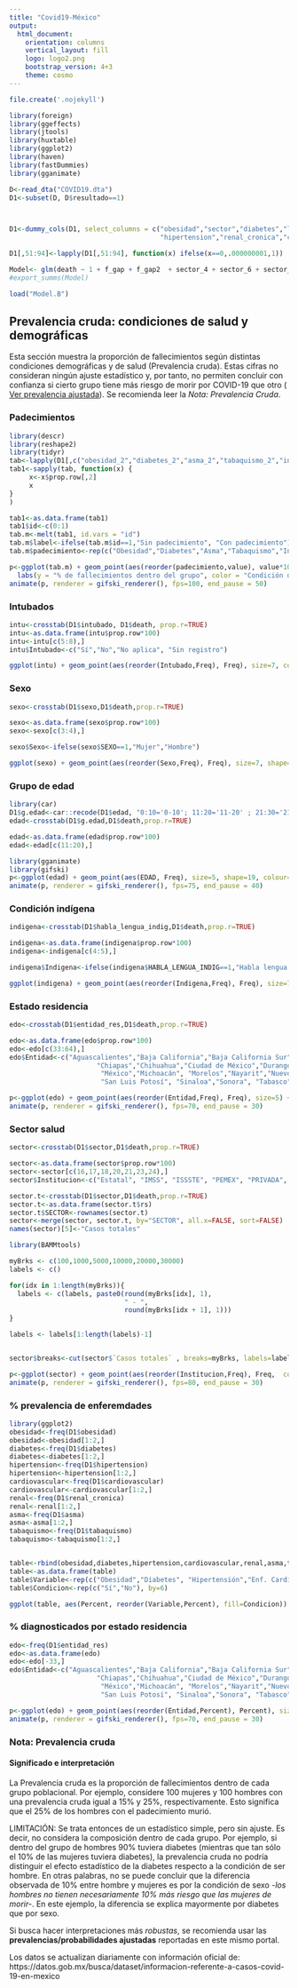 ```yaml
---
title: "Covid19-México"
output: 
  html_document:
    orientation: columns
    vertical_layout: fill
    logo: logo2.png
    bootstrap_version: 4+3
    theme: cosmo
---
```


```r
file.create('.nojekyll')
```


```r
library(foreign)
library(ggeffects)
library(jtools)
library(huxtable)
library(ggplot2)
library(haven)
library(fastDummies)
library(gganimate)

D<-read_dta("COVID19.dta")
D1<-subset(D, D$resultado==1)



D1<-dummy_cols(D1, select_columns = c("obesidad","sector","diabetes","lastWeek","embarazo","intubado","asma", "tabaquismo", "inmusupr",
                                      "hipertension","renal_cronica","cardiovascular","habla_lengua_indig", "sexo"))

D1[,51:94]<-lapply(D1[,51:94], function(x) ifelse(x==0,.000000001,1))

```

```r
Model<- glm(death ~ 1 + f_gap + f_gap2  + sector_4 + sector_6 + sector_8 + sector_9 + sector_12 + sector_11  + edad + edad2 + habla_lengua_indig_2 + obesidad_2 + cardiovascular_2 + renal_cronica_2 + tabaquismo_2 + hipertension_2 + inmusupr_2 + asma_2 + diabetes_2 + embarazo_2 + sexo_1 + lastWeek_1 + lastWeek_2 + lastWeek_3, data = D1, family = "binomial", trace = TRUE, epsilon = 1e-10)
#export_summs(Model)
```

```r
load("Model.B")
```

## Prevalencia cruda: condiciones de salud y demográficas {.tabset} 

Esta sección muestra la proporción de fallecimientos según distintas condiciones demográficas y de salud (Prevalencia cruda). Estas cifras no consideran ningún ajuste estadístico y, por tanto, no permiten concluir con confianza si cierto grupo tiene más riesgo de morir por COVID-19 que otro (<a href="https://hectornajera83.github.io/COVID19Mexico/COVID19_ws2.html"> Ver prevalencia ajustada</a>). Se recomienda leer la *Nota: Prevalencia Cruda*. 

### Padecimientos

```r
library(descr)
library(reshape2)
library(tidyr)
tab<-lapply(D1[,c("obesidad_2","diabetes_2","asma_2","tabaquismo_2","inmusupr_2","hipertension_2","renal_cronica_2","cardiovascular_2")], function(x) crosstab(x, D1$death, prop.r=TRUE))
tab1<-sapply(tab, function(x) {
     x<-x$prop.row[,2]
     x
}
)

tab1<-as.data.frame(tab1)
tab1$id<-c(0:1)
tab.m<-melt(tab1, id.vars = "id")
tab.m$label<-ifelse(tab.m$id==1,"Sin padecimiento", "Con padecimiento")
tab.m$padecimiento<-rep(c("Obesidad","Diabetes","Asma","Tabaquismo","Inmunosupresores","Hipertensión","Renal Crónica","Cardiovascular"), each=2)
```

```r
p<-ggplot(tab.m) + geom_point(aes(reorder(padecimiento,value), value*100, color=label), size=5) + 
  labs(y = "% de fallecimientos dentro del grupo", color = "Condición de padecimiento") + theme_classic() + theme(axis.text.x = element_text(angle = 90, hjust = 1), axis.title.x=element_blank(), legend.position="bottom") + scale_color_hue(l=40, c=35) + transition_states(value) + shadow_mark()
animate(p, renderer = gifski_renderer(), fps=100, end_pause = 50)
```

### Intubados

```r
intu<-crosstab(D1$intubado, D1$death, prop.r=TRUE)
intu<-as.data.frame(intu$prop.row*100)
intu<-intu[c(5:8),]
intu$Intubado<-c("Sí","No","No aplica", "Sin registro")
```

```r
ggplot(intu) + geom_point(aes(reorder(Intubado,Freq), Freq), size=7, colour="#0099cc") + theme_classic() + labs(y="% de fallecimientos dentro del grupo", x="Intubado") + ylim(c(0,65))
```

### Sexo

```r
sexo<-crosstab(D1$sexo,D1$death,prop.r=TRUE)
```

```r
sexo<-as.data.frame(sexo$prop.row*100)
sexo<-sexo[c(3:4),]

sexo$Sexo<-ifelse(sexo$SEXO==1,"Mujer","Hombre")
```

```r
ggplot(sexo) + geom_point(aes(reorder(Sexo,Freq), Freq), size=7, shape=18, colour="#405d27") + theme_classic() + labs(y="% de fallecimientos dentro del grupo", x="Sexo") + ylim(c(5,20))
```


### Grupo de edad

```r
library(car)
D1$g.edad<-car::recode(D1$edad, "0:10='0-10'; 11:20='11-20' ; 21:30='21-30'; 31:40='31-40'; 41:50='41-50' ; 51:60='51-60' ; 61:70='61-70' ; 71:80='71-80' ; 81:90='81-90' ; else='90+'")
edad<-crosstab(D1$g.edad,D1$death,prop.r=TRUE)
```

```r
edad<-as.data.frame(edad$prop.row*100)
edad<-edad[c(11:20),]
```

```r
library(gganimate)
library(gifski)
p<-ggplot(edad) + geom_point(aes(EDAD, Freq), size=5, shape=19, colour="#D95174") + theme_classic() + labs(y="% de fallecimientos dentro del grupo", x="Edad") +   transition_reveal(Freq)
animate(p, renderer = gifski_renderer(), fps=75, end_pause = 40)
```

### Condición indígena

```r
indigena<-crosstab(D1$habla_lengua_indig,D1$death,prop.r=TRUE)
```

```r
indigena<-as.data.frame(indigena$prop.row*100)
indigena<-indigena[c(4:5),]

indigena$Indigena<-ifelse(indigena$HABLA_LENGUA_INDIG==1,"Habla lengua indígena","No habla lengua indígena")
```

```r
ggplot(indigena) + geom_point(aes(reorder(Indigena,Freq), Freq), size=7, shape=17, colour="#A52A2A") + theme_classic() + labs(y="% de fallecimientos dentro del grupo", x="Lengua indígena") + ylim(c(8,20))
```

### Estado residencia

```r
edo<-crosstab(D1$entidad_res,D1$death,prop.r=TRUE)
```

```r
edo<-as.data.frame(edo$prop.row*100)
edo<-edo[c(33:64),]
edo$Entidad<-c("Aguascalientes","Baja California","Baja California Sur","Campeche","Coahuila","Colima",
                      "Chiapas","Chihuahua","Ciudad de México","Durango","Guanajuato","Guerrero","Hidalgo","Jalisco",
                       "México","Michoacán", "Morelos","Nayarit","Nuevo León", "Oaxaca","Puebla","Querétaro","Quintana Roo",
                       "San Luis Potosí", "Sinaloa","Sonora", "Tabasco", "Tamaulipas","Tlaxcala","Veracruz","Yucatán", "Zacatecas")
```

```r
p<-ggplot(edo) + geom_point(aes(reorder(Entidad,Freq), Freq), size=5) + theme_classic() + labs(y="% de fallecimientos dentro del grupo", x="Entidad") +  theme(axis.text.x = element_text(angle = 90, hjust = 1), legend.position="bottom") + transition_states(Freq) + shadow_mark()
animate(p, renderer = gifski_renderer(), fps=70, end_pause = 30)
```

### Sector salud

```r
sector<-crosstab(D1$sector,D1$death,prop.r=TRUE)
```

```r
sector<-as.data.frame(sector$prop.row*100)
sector<-sector[c(16,17,18,20,21,23,24),]
sector$Institucion<-c("Estatal", "IMSS", "ISSSTE", "PEMEX", "PRIVADA", "SEMAR", "SSA")
```

```r
sector.t<-crosstab(D1$sector,D1$death,prop.r=TRUE)
sector.t<-as.data.frame(sector.t$rs)
sector.t$SECTOR<-rownames(sector.t)
sector<-merge(sector, sector.t, by="SECTOR", all.x=FALSE, sort=FALSE)
names(sector)[5]<-"Casos totales"

library(BAMMtools)

myBrks <- c(100,1000,5000,10000,20000,30000)
labels <- c()

for(idx in 1:length(myBrks)){
  labels <- c(labels, paste0(round(myBrks[idx], 1), 
                             " - ", 
                             round(myBrks[idx + 1], 1)))
}

labels <- labels[1:length(labels)-1]


sector$breaks<-cut(sector$`Casos totales` , breaks=myBrks, labels=labels, include.lowest = T)

```


```r
p<-ggplot(sector) + geom_point(aes(reorder(Institucion,Freq), Freq,  color=breaks), size=4) + theme_classic() + labs(y="% de fallecimientos dentro del grupo", x="Institución") +  theme(axis.text.x = element_text(angle = 90, hjust = 1), legend.position="bottom") + labs( color="Casos totales") +  transition_states(Freq) + shadow_mark(past =TRUE)
animate(p, renderer = gifski_renderer(), fps=80, end_pause = 30)
```

### % prevalencia de enferemdades

```r
library(ggplot2)
obesidad<-freq(D1$obesidad)
obesidad<-obesidad[1:2,]
diabetes<-freq(D1$diabetes)
diabetes<-diabetes[1:2,]
hipertension<-freq(D1$hipertension)
hipertension<-hipertension[1:2,]
cardiovascular<-freq(D1$cardiovascular)
cardiovascular<-cardiovascular[1:2,]
renal<-freq(D1$renal_cronica)
renal<-renal[1:2,]
asma<-freq(D1$asma)
asma<-asma[1:2,]
tabaquismo<-freq(D1$tabaquismo)
tabaquismo<-tabaquismo[1:2,]


table<-rbind(obesidad,diabetes,hipertension,cardiovascular,renal,asma,tabaquismo)
table<-as.data.frame(table)
table$Variable<-rep(c("Obesidad","Diabetes", "Hipertensión","Enf. Cardiovascular","Renal Crónica","Asma","Tabaquismo"), each=2)
table$Condicion<-rep(c("Sí","No"), by=6)
```

```r
ggplot(table, aes(Percent, reorder(Variable,Percent), fill=Condicion)) + geom_bar(position="stack", stat="identity") + theme_classic() + labs(x="Porcentaje total de diagnosticados", fill="Condición", y="Condición de salud")
```

### % diagnosticados por estado residencia

```r
edo<-freq(D1$entidad_res)
edo<-as.data.frame(edo)
edo<-edo[-33,]
edo$Entidad<-c("Aguascalientes","Baja California","Baja California Sur","Campeche","Coahuila","Colima",
                      "Chiapas","Chihuahua","Ciudad de México","Durango","Guanajuato","Guerrero","Hidalgo","Jalisco",
                       "México","Michoacán", "Morelos","Nayarit","Nuevo León", "Oaxaca","Puebla","Querétaro","Quintana Roo",
                       "San Luis Potosí", "Sinaloa","Sonora", "Tabasco", "Tamaulipas","Tlaxcala","Veracruz","Yucatán", "Zacatecas")
```

```r
p<-ggplot(edo) + geom_point(aes(reorder(Entidad,Percent), Percent), size=5, color="#088A68") + theme_classic() + labs(y="% Casos diagnosticados totales", x="Entidad") +  theme(axis.text.x = element_text(angle = 90, hjust = 1), legend.position="bottom")  + ylim(c(0,35)) + transition_states(Percent) + shadow_mark()
animate(p, renderer = gifski_renderer(), fps=70, end_pause = 30)
```

### Nota: Prevalencia cruda

#### Significado e interpretación

La Prevalencia cruda es la proporción de fallecimientos dentro de cada grupo poblacional. Por ejemplo, considere 100 mujeres y 100 hombres con una prevalencia cruda igual a 15% y 25%, respectivamente. Esto significa que el 25% de los hombres con el padecimiento murió. 

LIMITACIÓN: Se trata entonces de un estadístico simple, pero sin ajuste. Es decir, no considera la composición dentro de cada grupo. Por ejemplo, si dentro del grupo de hombres 90% tuviera diabetes (mientras que tan sólo el 10% de las mujeres tuviera diabetes), la prevalencia cruda no podría distinguir el efecto estadístico de la diabetes respecto a la condición de ser hombre. En otras palabras, no se puede concluir que la diferencia observada de 10% entre hombre y mujeres es por la condición de sexo *-los hombres no tienen necesariamente 10% más riesgo que las mujeres de morir-*. En este ejemplo, la diferencia se explica mayormente por diabetes que por sexo. 

Si busca hacer interpretaciones más *robustas*, se recomienda usar las **prevalencias/probabilidades ajustadas** reportadas en este mismo portal. 

Los datos se actualizan diariamente con información oficial de: https://datos.gob.mx/busca/dataset/informacion-referente-a-casos-covid-19-en-mexico




